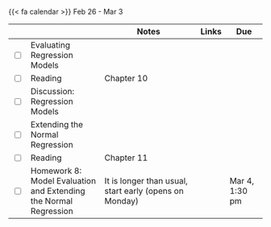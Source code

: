 {{< fa calendar >}} Feb 26 - Mar 3


<table class="table-striped text-left table-bordered" align = "center">

  <thead>
    <th style="width:  3%"></th>
    <th style="width:  30%"></th>
    <th style="width:  40%">Notes</th>
    <th style="width:  8%">Links</th>
    <th style="width:  15%">Due</th>
  </thead>
  
  <tr>
    <td><input type="checkbox" /></td>
    <td> Evaluating Regression Models &nbsp; &nbsp; </td>
    <td> </td>
    <td><a href="https://mdogucu.github.io/stats115-wi24-slides/week08/8a-model-evaluation.html" target ="_blank"> <i class="fas fa-laptop" aria-hidden="true"
            title="External Link to Slides" target = "_blank"></i></a> </td>
    <td></td>
  </tr>
  
 <tr>
    <td><input type="checkbox" /></td>
    <td> Reading </td>
    <td>Chapter 10</td>
    <td><a href="https://www.bayesrulesbook.com" target ="_blank"> <i class="fas fa-book" aria-hidden="true"
            title="External Link to the Book" target = "_blank"></i></a></td>
    <td></td>
  </tr>
  
   <tr>
    <td><input type="checkbox" /></td>
    <td> Discussion: Regression Models &nbsp; &nbsp; </td>
    <td> </td>
    <td> </td>
    <td></td>
  </tr>
  

  <tr>
    <td><input type="checkbox" /></td>
    <td> Extending the Normal Regression &nbsp; &nbsp; </td>
    <td> </td>
    <td><a href="https://mdogucu.github.io/stats115-wi24-slides/week08/8b-beyond-simple.html" target ="_blank"> <i class="fas fa-laptop" aria-hidden="true"
            title="External Link to Slides" target = "_blank"></i></a> </td>
    <td></td>
  </tr>
  
 <tr>
    <td><input type="checkbox" /></td>
    <td> Reading </td>
    <td>Chapter 11</td>
    <td><a href="https://www.bayesrulesbook.com" target ="_blank"> <i class="fas fa-book" aria-hidden="true"
            title="External Link to the Book" target = "_blank"></i></a></td>
    <td></td>
  </tr>

<tr>
    <td><input type="checkbox" /></td>
    <td> Homework 8: Model Evaluation and Extending the Normal Regression &nbsp; &nbsp; </td>
    <td>It is longer than usual, start early (opens on Monday)</td>
    <td><a href="https://www.gradescope.com/courses/690902/assignments/4120551" target ="_blank"> <i class="fas fa-edit" aria-hidden="true"
            title="External Link to Gradescope" target = "_blank"></i></a></td>
    <td>Mar 4, 1:30 pm</td>
  </tr>
        
</table>